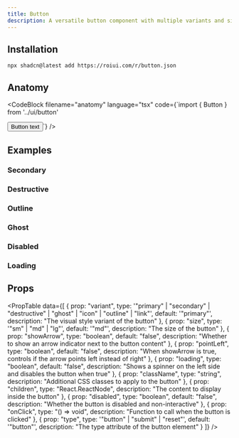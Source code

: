 ```yaml
---
title: Button
description: A versatile button component with multiple variants and sizes.
---
```


<ComponentPreview name="button-demo" />

<ComponentPreview name="button-with-arrow" />

## Installation

```package-install
npx shadcn@latest add https://roiui.com/r/button.json
```

## Anatomy

<CodeBlock
filename="anatomy"
  language="tsx"
  code={`import { Button } from '../ui/button'

<Button>Button text</Button>`}
/>




## Examples

### Secondary

<ComponentPreview name="button-secondary" />

### Destructive

<ComponentPreview name="button-destructive" />

### Outline

<ComponentPreview name="button-outline" />

### Ghost

<ComponentPreview name="button-ghost" />

### Disabled

<ComponentPreview name="button-disabled" />

### Loading

<ComponentPreview name="button-loading" />


## Props

<PropTable data={[
  {
    prop: "variant",
    type: '"primary" | "secondary" | "destructive" | "ghost" | "icon" | "outline" | "link"',
    default: '"primary"',
    description: "The visual style variant of the button"
  },
  {
    prop: "size",
    type: '"sm" | "md" | "lg"',
    default: '"md"',
    description: "The size of the button"
  },
  {
    prop: "showArrow",
    type: "boolean",
    default: "false",
    description: "Whether to show an arrow indicator next to the button content"
  },
  {
    prop: "pointLeft",
    type: "boolean",
    default: "false",
    description: "When showArrow is true, controls if the arrow points left instead of right"
  },
  {
    prop: "loading",
    type: "boolean",
    default: "false",
    description: "Shows a spinner on the left side and disables the button when true"
  },
  {
    prop: "className",
    type: "string",
    description: "Additional CSS classes to apply to the button"
  },
  {
    prop: "children",
    type: "React.ReactNode",
    description: "The content to display inside the button"
  },
  {
    prop: "disabled",
    type: "boolean",
    default: "false",
    description: "Whether the button is disabled and non-interactive"
  },
  {
    prop: "onClick",
    type: "() => void",
    description: "Function to call when the button is clicked"
  },
  {
    prop: "type",
    type: '"button" | "submit" | "reset"',
    default: '"button"',
    description: "The type attribute of the button element"
  }
]} />
